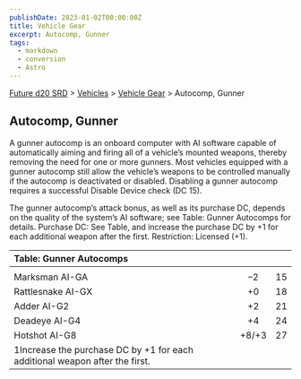 ```yaml
---
publishDate: 2023-01-02T00:00:00Z
title: Vehicle Gear
excerpt: Autocomp, Gunner
tags:
  - markdown
  - conversion
  - Astro
---
```






[Future d20 SRD](/#futureD20) > [Vehicles](future-d20-srd-vehicles-index) > [Vehicle Gear](future-d20-srd-vehicles-vehicle-gear-index) > Autocomp, Gunner




## Autocomp, Gunner


A gunner autocomp is an onboard computer with AI software capable of automatically aiming and firing all of a vehicle’s mounted weapons, thereby removing the need for one or more gunners. Most vehicles equipped with a gunner autocomp still allow the vehicle’s weapons to be controlled manually if the autocomp is deactivated or disabled. Disabling a gunner autocomp requires a successful Disable Device check (DC 15).


The gunner autocomp’s attack bonus, as well as its purchase DC, depends on the quality of the system’s AI software; see Table: Gunner Autocomps for details.
Purchase DC: See Table, and increase the purchase DC by +1 for each additional weapon after the first. Restriction: Licensed (+1).


| Table: Gunner Autocomps |  |  |
| :------------------------- | :--: | --: |
|  |  |  |
| Marksman AI-GA | –2 | 15 |
| Rattlesnake AI-GX | +0 | 18 |
| Adder AI-G2 | +2 | 21 |
| Deadeye AI-G4 | +4 | 24 |
| Hotshot AI-G8 | +8/+3 | 27 |
| 1Increase the purchase DC by +1 for each additional weapon after the first. |  |  |




